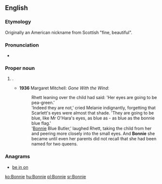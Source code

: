 {{also|bonnie}}
==English==

===Etymology===
Originally an American nickname from Scottish {{term|bonnie}} "fine, beautiful".

===Pronunciation===
* {{rhymes|ɒni}}

===Proper noun===
{{en-proper noun}}

# {{given name|female|from=English}}.
#* '''1936''' Margaret Mitchell: ''Gone With the Wind'':
#*: Rhett leaning over the child had said: 'Her eyes are going to be pea-green.'
#*: 'Indeed they are not,' cried Melanie indignantly, forgetting that Scarlett's eyes were almost that shade. 'They are going to be blue, like Mr O'Hara's eyes, as blue as - as blue as the bonnie blue flag.'
#*: '[[Bonnie]] Blue Butler,' laughed Rhett, taking the child from her and peering more closely into the small eyes. And '''Bonnie''' she became until even her parents did not recall that she had been named for two queens.

===Anagrams===
* [[be in on#English|be in on]]

[[ko:Bonnie]]
[[hu:Bonnie]]
[[pl:Bonnie]]
[[sr:Bonnie]]